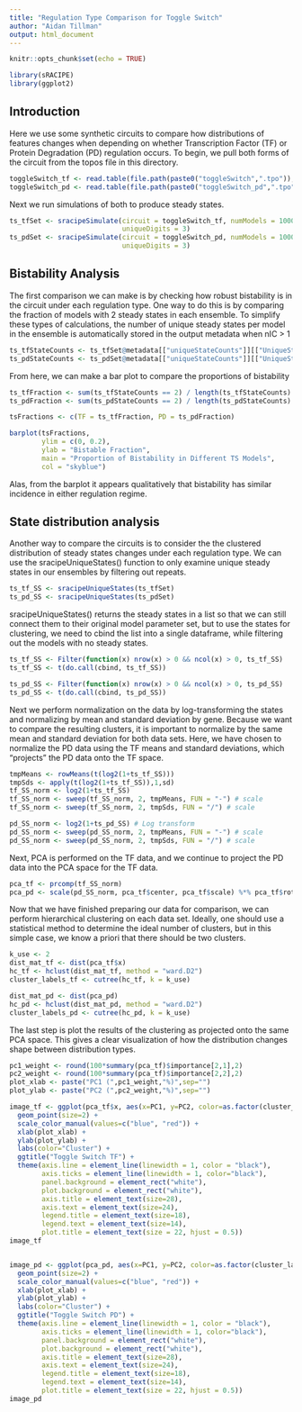 ```yaml
---
title: "Regulation Type Comparison for Toggle Switch"
author: "Aidan Tillman"
output: html_document
---
```


```r
knitr::opts_chunk$set(echo = TRUE)
```


```r
library(sRACIPE)
library(ggplot2)
```

## Introduction 
Here we use some synthetic circuits to compare how distributions of features changes when depending on whether Transcription Factor (TF) or Protein Degradation (PD) regulation occurs. To begin, we pull both forms of the circuit from the topos file in this directory.

```r
toggleSwitch_tf <- read.table(file.path(paste0("toggleSwitch",".tpo")), header=T)
toggleSwitch_pd <- read.table(file.path(paste0("toggleSwitch_pd",".tpo")), header=T)
```

Next we run simulations of both to produce steady states.

```r
ts_tfSet <- sracipeSimulate(circuit = toggleSwitch_tf, numModels = 1000, nIC = 5,
                            uniqueDigits = 3)
ts_pdSet <- sracipeSimulate(circuit = toggleSwitch_pd, numModels = 1000, nIC = 5,
                            uniqueDigits = 3)
```

## Bistability Analysis
The first comparison we can make is by checking how robust bistability is in the circuit under each regulation type. One way to do this is by comparing the fraction of models with 2 steady states in each ensemble. To simplify these types of calculations, the number of unique steady states per model in the ensemble is automatically stored in the output metadata when nIC > 1 

```r
ts_tfStateCounts <- ts_tfSet@metadata[["uniqueStateCounts"]][["UniqueStableStateNo"]]
ts_pdStateCounts <- ts_pdSet@metadata[["uniqueStateCounts"]][["UniqueStableStateNo"]]
```

From here, we can make a bar plot to compare the proportions of bistability
```r
ts_tfFraction <- sum(ts_tfStateCounts == 2) / length(ts_tfStateCounts)
ts_pdFraction <- sum(ts_pdStateCounts == 2) / length(ts_pdStateCounts)

tsFractions <- c(TF = ts_tfFraction, PD = ts_pdFraction)

barplot(tsFractions,
        ylim = c(0, 0.2),
        ylab = "Bistable Fraction",
        main = "Proportion of Bistability in Different TS Models",
        col = "skyblue")

```

Alas, from the barplot it appears qualitatively that bistability has similar incidence in either regulation regime.

## State distribution analysis

Another way to compare the circuits is to consider the the clustered distribution of steady states changes under each regulation type. We can use the sracipeUniqueStates() function to only examine unique steady states in our ensembles by filtering out repeats.

```r
ts_tf_SS <- sracipeUniqueStates(ts_tfSet)
ts_pd_SS <- sracipeUniqueStates(ts_pdSet)
```

sracipeUniqueStates() returns the steady states in a list so that we can still connect them to their original model parameter set, but to use the states for clustering, we need to cbind the list into a single dataframe, while filtering out the models with no steady states.

```r
ts_tf_SS <- Filter(function(x) nrow(x) > 0 && ncol(x) > 0, ts_tf_SS)
ts_tf_SS <- t(do.call(cbind, ts_tf_SS))

ts_pd_SS <- Filter(function(x) nrow(x) > 0 && ncol(x) > 0, ts_pd_SS)
ts_pd_SS <- t(do.call(cbind, ts_pd_SS))
```

Next we perform normalization on the data by log-transforming the states and normalizing by mean and standard deviation by gene. Because we want to compare the resulting clusters, it is important to normalize by the same mean and standard deviation for both data sets. Here, we have chosen to normalize the PD data using the TF means and standard deviations, which "projects" the PD data onto the TF space.

```r

tmpMeans <- rowMeans(t(log2(1+ts_tf_SS)))
tmpSds <- apply(t(log2(1+ts_tf_SS)),1,sd)
tf_SS_norm <- log2(1+ts_tf_SS)
tf_SS_norm <- sweep(tf_SS_norm, 2, tmpMeans, FUN = "-") # scale
tf_SS_norm <- sweep(tf_SS_norm, 2, tmpSds, FUN = "/") # scale

pd_SS_norm <- log2(1+ts_pd_SS) # Log transform
pd_SS_norm <- sweep(pd_SS_norm, 2, tmpMeans, FUN = "-") # scale
pd_SS_norm <- sweep(pd_SS_norm, 2, tmpSds, FUN = "/") # scale

```

Next, PCA is performed on the TF data, and we continue to project the PD data into the PCA space for the TF data.

```r
pca_tf <- prcomp(tf_SS_norm)
pca_pd <- scale(pd_SS_norm, pca_tf$center, pca_tf$scale) %*% pca_tf$rotation

```

Now that we have finished preparing our data for comparison, we can perform hierarchical clustering on each data set. Ideally, one should use a statistical method to determine the ideal number of clusters, but in this simple case, we know a priori that there should be two clusters.

```r

k_use <- 2
dist_mat_tf <- dist(pca_tf$x)
hc_tf <- hclust(dist_mat_tf, method = "ward.D2")
cluster_labels_tf <- cutree(hc_tf, k = k_use)

dist_mat_pd <- dist(pca_pd)
hc_pd <- hclust(dist_mat_pd, method = "ward.D2")
cluster_labels_pd <- cutree(hc_pd, k = k_use)

```

The last step is plot the results of the clustering as projected onto the same PCA space. This gives a clear visualization of how the distribution changes shape between distribution types.

```r
pc1_weight <- round(100*summary(pca_tf)$importance[2,1],2)
pc2_weight <- round(100*summary(pca_tf)$importance[2,2],2)
plot_xlab <- paste("PC1 (",pc1_weight,"%)",sep="")
plot_ylab <- paste("PC2 (",pc2_weight,"%)",sep="")

image_tf <- ggplot(pca_tf$x, aes(x=PC1, y=PC2, color=as.factor(cluster_labels_tf))) +
  geom_point(size=2) +
  scale_color_manual(values=c("blue", "red")) +
  xlab(plot_xlab) +
  ylab(plot_ylab) +
  labs(color="Cluster") + 
  ggtitle("Toggle Switch TF") +
  theme(axis.line = element_line(linewidth = 1, color = "black"), 
        axis.ticks = element_line(linewidth = 1, color="black"),
        panel.background = element_rect("white"),
        plot.background = element_rect("white"),
        axis.title = element_text(size=28),
        axis.text = element_text(size=24),
        legend.title = element_text(size=18),
        legend.text = element_text(size=14),
        plot.title = element_text(size = 22, hjust = 0.5))
image_tf


image_pd <- ggplot(pca_pd, aes(x=PC1, y=PC2, color=as.factor(cluster_labels_pd))) +
  geom_point(size=2) +
  scale_color_manual(values=c("blue", "red")) +
  xlab(plot_xlab) +
  ylab(plot_ylab) +
  labs(color="Cluster") + 
  ggtitle("Toggle Switch PD") +
  theme(axis.line = element_line(linewidth = 1, color = "black"), 
        axis.ticks = element_line(linewidth = 1, color="black"),
        panel.background = element_rect("white"),
        plot.background = element_rect("white"),
        axis.title = element_text(size=28),
        axis.text = element_text(size=24),
        legend.title = element_text(size=18),
        legend.text = element_text(size=14),
        plot.title = element_text(size = 22, hjust = 0.5))
image_pd
```

